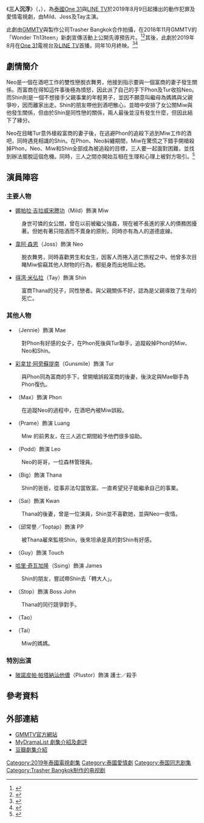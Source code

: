 {{Infobox Television
| show_name     = 三人沉浮
| original_name = {{lang|th|3 Will Be Free – สามเราต้องรอด}}
| image         = [[File:3_Will_Be_Free.png|250px]]
| caption       = 
| show_name_2   = 
| genre         = 動作犯罪<br>愛情
| format        = 
| based_on      = 
| creator       = 
| developer     = 
| writer        = 
| director      = Jojo Tidakorn Pookaothong
| starring      = [[娜帕拉·吉拉威宋謄功|娜帕拉·吉拉威宋謄功]]<br>[[韦阿·森恩|韦阿·森恩]]<br>[[林陽|林陽]]
| theme_music_composer = 
| opentheme            = 
| endtheme             = 
| composer             = 
| country       = {{THA}}
| location      = {{THA}}
| language      = [[泰語|泰語]]
| num_episodes  = 10
| runtime       = 49 - 66 分鐘
| company       = [[GMMTV|GMMTV]]<br>Trasher Bangkok
| producer      = 
| channel       = [[One_31|One 31]]<br>[[LINE_TV|LINE TV]]
| first_run     = {{THA}}
| first_aired   = {{Start date|2019|8|9}}
| last_aired    = {{End date|2019|10|11}}
| related       = 
| preceded_by   = 
| followed_by   = 
| website       = https://www.one31.net/shows/detail/289
| production_website = 
}}
《'''三人沉浮'''》（{{lang-th|'''3 Will Be Free – สามเราต้องรอด'''}}，{{lang-en|3 Will Be Free}}），為[[泰國|泰國]][[One_31|One 31]]與[[LINE_TV|LINE TV]]於2019年8月9日起播出的動作犯罪及愛情電視劇，由Mild、Joss及Tay主演。

此劇由[[GMMTV|GMMTV]]與製作公司Trasher Bangkok合作拍攝，在2018年11月GMMTV的「Wonder Th13teen」新劇宣傳活動上公開先導預告片。<ref>{{cite web |title=เปิดตัว 13 ซีรีส์ใหม่ 2019 แฟนๆ สายวายเตรียมตัวฟินตลอดทั้งปี |url=http://www.thaiticketmajor.com/variety/ent/10470/ |website=thaiticketmajor.com |language=Th |accessdate=2020-07-13 |archive-date=2020-02-09 |archive-url=https://web.archive.org/web/20200209173217/http://www.thaiticketmajor.com/variety/ent/10470 |dead-url=no }}</ref><ref>{{cite web |title=“จีเอ็มเอ็มทีวี” จัดใหญ่ เปิดตัว 13 ซีรีส์ใหม่ ปี 2019 |url=https://www.springnews.co.th/entertain/fiction/378681 |website=springnews.co.th |publisher=Spring News |accessdate=2020-07-13 |archive-date=2019-12-12 |archive-url=https://web.archive.org/web/20191212034432/https://www.springnews.co.th/entertain/fiction/378681 |dead-url=no }}</ref>其後，此劇於2019年8月在[[One_31|One 31]]電視台及[[LINE_TV|LINE TV]]首播，同年10月終映。<ref>{{cite web |title="มายด์-เต-จอส" ฟาดฟันฝีมือระทึกดุเดือด!!! ในซีรีส์ "3 Will Be Free สามเราต้องรอด" เริ่ม 9 สิงหาคมนี้ |url=http://www.gmm-tv.com/news.php?id=1717 |website=gmm-tv.com |publisher=GMMTV |accessdate=2019-09-18}}</ref><ref>{{cite web |title=เต เครียดจัด!!! มายด์ โดนใบสั่งจับตาย ลุ้นระทึกส่งท้าย 3 Will Be Free สามเราต้องรอด |url=https://www.newsplus.co.th/176156 |website=newsplus.co.th |publisher=News Plus |accessdate=07-04-2020 |language=th |date=09-10-2019 |archive-date=2019-10-12 |archive-url=https://web.archive.org/web/20191012043425/https://www.newsplus.co.th/176156 |dead-url=yes }}</ref>

== 劇情簡介 ==
Neo是一個在酒吧工作的雙性戀脫衣舞男，他接到指示要與一個富商的妻子發生關係。而富商在得知這件事後極為憤怒，因此派了自己的手下Phon及Tur收拾Neo。而Shin則是一個不想接手父親事業的年輕男子，並因不願意叫繼母為媽媽與父親爭吵，因而離家出走。Shin的朋友帶他到酒吧散心，並暗中安排了女公關Miw與他發生關係，但由於Shin是同性戀的關係，兩人最後並沒有發生什麼，但因此結下了緣分。

Neo在目睹Tur意外槍殺富商的妻子後，在逃避Phon的追殺下逃到Miw工作的酒吧，同時遇見相識的Shin。在Phon、Neo糾纏期間，Miw在驚慌之下錯手開槍殺掉Phon，Neo、Miw和Shin全部成為被追殺的目標，三人要一起面對困難，並找到辦法擺脫這個危機。同時，三人之間亦開始互相在生理和心理上被對方吸引。<ref>{{cite web|title=泰劇 《三人沉浮／3 Will Be Free／สามเราต้องรอด》 （10集 完） 劇情介紹|url=https://ljoesex46.pixnet.net/blog/post/356266082-%E6%B3%B0%E5%8A%87-%E3%80%8A%E4%B8%89%E4%BA%BA%E6%B2%89%E6%B5%AE%EF%BC%8F3-will-be-free%EF%BC%8F%E0%B8%AA%E0%B8%B2%E0%B8%A1%E0%B9%80%E0%B8%A3%E0%B8%B2|website=南洋手札|language=zh|date=2019-10-11|accessdate=2020-07-13|archive-date=2020-07-07|archive-url=https://web.archive.org/web/20200707060955/https://ljoesex46.pixnet.net/blog/post/356266082-%e6%b3%b0%e5%8a%87-%e3%80%8a%e4%b8%89%e4%ba%ba%e6%b2%89%e6%b5%ae%ef%bc%8f3-will-be-free%ef%bc%8f%e0%b8%aa%e0%b8%b2%e0%b8%a1%e0%b9%80%e0%b8%a3%e0%b8%b2|dead-url=no}}</ref>

== 演員陣容 ==
{{small|註：括號內的演員姓名為小名。}}
=== 主要人物 ===
* [[娜帕拉·吉拉威宋謄功|娜帕拉·吉拉威宋謄功]]（Mild）飾演 Miw
: 身世可憐的女公關，曾在以前被繼父強姦，現在被不長進的家人的債務困擾著。但她有著只陪酒而不賣身的原則，同時亦有為人的道德底線。

* [[韋阿·森恩|韋阿·森恩]]（Joss）飾演 Neo
: 脫衣舞男，同時喜歡男生和女生，因客人而捲入逃亡旅程之中。他曾多次目睹Miw偷竊其他人財物的行為，都挺身而出地阻止她。

* [[得湾·米弘拉|得湾·米弘拉]]（Tay）飾演 Shin
: 富商Thana的兒子，同性戀者。與父親關係不好，認為是父親導致了生母的死亡。

=== 其他人物 ===
* {{link-th|瓦查拉·蘇克丘姆|วัชระ สุขชุม}}（Jennie）飾演 Mae
: 對Phon有好感的女子，在Phon死後與Tur聯手，追蹤殺掉Phon的Miw、Neo和Shin。
* [[彩拿甘·阿旁蘇提南|彩拿甘·阿旁蘇提南]]（Gunsmile）飾演 Tur
: 與Phon同為富商的手下，曾開槍誤殺富商的後妻，後決定與Mae聯手為Phon復仇。
* {{link-th|努塔吾·詹瑪納|ณัฐวุฒิ เจนมานะ}}（Max）飾演 Phon
: 在追蹤Neo的過程中，在酒吧內被Miw誤殺。
* {{link-th|Pumipat Paiboon|ภูมิพัฒน์ ไพบูลย์}}（Prame）飾演 Luang
: Miw 的前男友，在三人逃亡期間給予他們很多協助。
* {{link-th|蘇法空·斯里弗松|ศุภกร ศรีโพธิ์ทอง}}（Podd）飾演 Leo
: Neo的哥哥，一位森林管理員。
* {{link-th|紹特・維契崔南達|ศรุต วิจิตรานนท์}}（Big）飾演 Thana
: Shin的爸爸，從事非法勾當致富。一直希望兒子能繼承自己的事業。
* {{link-en|茵地拉·謝倫寶娜|Intira Jaroenpura}}（Sai）飾演 Kwan
: Thana的後妻，曾是一位演員，Shin並不喜歡她，並與Neo一夜情。
* {{link-th|吉拉迪·庫立亞古|จิรกิตติ์ คูอาริยะกุล}}（邱常譽／Toptap）飾演 PP
: 被Thana雇來監視Shin，後來坦承是真的對Shin有好感。
* {{link-th|西瓦科恩·勒爾科喬特|ศิวกร เลิศชูโชติ}}（Guy）飾演 Touch
* [[哈里·奇瓦加隆|哈里·奇瓦加隆]]（Ssing）飾演 James
: Shin的朋友，嘗試帶Shin去「轉大人」。
* {{link-th|Naphon Phromsuwan|ณพล พรมสุวรรณ}}（Stop）飾演 Boss John
: Thana的同行競爭對手。
* {{link-th|Sarocha Watitapun|สโรชา วาทิตตพันธ์}}（Tao）
* {{link-th|彭帕克·西里古爾|เพ็ญพักตร์ ศิริกุล}}（Tai）
: Miw的媽媽。

=== 特別出演 ===
* [[陂諾皮帕·帕塔納汕他儂|陂諾皮帕·帕塔納汕他儂]]（Plustor）飾演 護士／殺手

== 參考資料 ==
{{reflist}}

== 外部連結 ==
* [https://www.one31.net/shows/detail/289 GMMTV官方網站]{{Wayback|url=https://www.one31.net/shows/detail/289 |date=20200915002557 }}{{th}}
* [https://mydramalist.com/31871-3-will-be-free/ MyDramaList 劇集介紹及劇評] {{Wayback|url=https://mydramalist.com/31871-3-will-be-free/ |date=20201210085856 }}{{en}}
* [https://movie.douban.com/subject/30372458/ 豆瓣劇集介紹] {{Wayback|url=https://movie.douban.com/subject/30372458/ |date=20210302052857 }}{{zh}}

{{GMMTV電視劇系列}}
[[Category:2019年泰國電視劇集|Category:2019年泰國電視劇集]]
[[Category:泰國愛情劇|Category:泰國愛情劇]]
[[Category:泰国同志剧集|Category:泰国同志剧集]]
[[Category:Trasher_Bangkok制作的电视剧|Category:Trasher Bangkok制作的电视剧]]